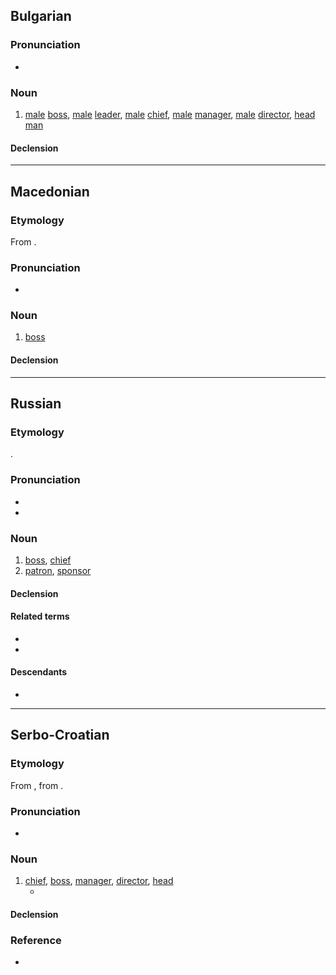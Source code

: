 ==Bulgarian==

===Pronunciation===
* {{IPA|bg|/ʃɛf/}}

===Noun===
{{bg-noun|шеф|m|f=ше́фка}}

# [[male]] [[boss]], [[male]] [[leader]], [[male]] [[chief]], [[male]] [[manager]], [[male]] [[director]], [[head man]]

====Declension====
{{bg-ndecl|шеф<(h)>}}

{{c|bg|Leaders}}

----

==Macedonian==

===Etymology===
From {{der|mk|fr|chef}}.

===Pronunciation===
* {{mk-IPA}}

===Noun===
{{mk-noun|m|шефови|шефче|adj=шефовски|f=шефица}}

# [[boss]]

====Declension====
{{mk-decl-noun-m||шефов|шефе|pov=1}}

{{c|mk|Leaders}}

----

==Russian==

===Etymology===
{{bor+|ru|fr|chef}}.

===Pronunciation===
* {{ru-IPA}}
* {{audio|ru|Ru-{{PAGENAME}}.ogg|Audio}}

===Noun===
{{ru-noun+|a=an}}

# [[boss]], [[chief]]
# [[patron]], [[sponsor]]

====Declension====
{{ru-noun-table|a=an}}

====Related terms====
* {{l|ru|шеф-по́вар}}
* {{l|ru|ше́фство}}

====Descendants====
* {{desc|hy|շեֆ|bor=1}}

{{cln|ru|terms of address}}
{{c|ru|Leaders}}

----

==Serbo-Croatian==

===Etymology===
From {{der|sh|de|Chef}}, from {{der|sh|fr|chef}}.

===Pronunciation===
* {{IPA|sh|/ʃêf/|/ʂêf/}}

===Noun===
{{sh-noun|g=m|head=ше̏ф}}

# [[chief]], [[boss]], [[manager]], [[director]], [[head]]
#* {{quote-journal|1=sh|year=2022|author=Марија Јанковић|title=Избори у Србији 2022: Ко су кандидати за председника Србије|journal=BBC Njuz|url=https://www.bbc.com/serbian/lat/svet-60638909|text=Гласачи у Србији 3. априла бираће '''шефа''' државе, највишег функционера за кога могу директно да гласају.|t=On April 3, voters in Serbia will elect the '''head''' of state, the highest official for whom they can vote directly.}}

====Declension====
{{sh-decl-noun|sc=Cyrl
|ше̏ф|ше̏фови
|шефа|шефова
|шефу|шефовима
|шефа|шефове
|шефе|шефови
|шефу|шефовима
|шефом|шефовима}}

===Reference===
* {{R:sh:HJP|d1hlWBI%3D}}